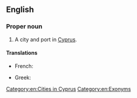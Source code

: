 ==English==

===Proper noun===
{{en-proper noun}}

# A city and port in [[Cyprus]].

====Translations====
{{trans-top|port of Cyprus}}
* French: {{t|fr|Limassol}}
{{trans-mid}}
* Greek: {{t+|el|Λεμεσός}}
{{trans-bottom}}

[[Category:en:Cities in Cyprus]]
[[Category:en:Exonyms]]